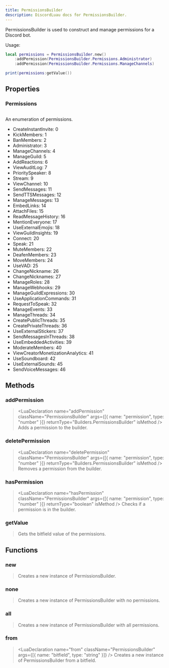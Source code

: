 ```yaml
---
title: PermissionsBuilder
description: DiscordLuau docs for PermissionsBuilder.
---
```


[//]: # "This file was automatically compiled through the Generator luau code under this repository"
[//]: # "if you want to edit the documentation of discord-luau, please write changes"
[//]: # "to the discord-luau repository itself, we extract the comments from discord-luau and translate"
[//]: # "them into markdown files that Nextra can interpret!"
[//]: # "----- DOCUMENT IMPORTS ----- "


[//]: # "----- DOCUMENT DESCRIPTION ----- "

PermissionsBuilder is used to construct and manage permissions for a Discord bot.

Usage:

```lua
local permissions = PermissionsBuilder.new()
	:addPermission(PermissionsBuilder.Permissions.Administrator)
	:addPermission(PermissionsBuilder.Permissions.ManageChannels)

print(permissions:getValue())
```

[//]: # "----- DOCUMENT PROPERTIES ----- "

## Properties

### Permissions

## <LuaProperty name="PermissionsBuilder.Permissions" type="table" />

An enumeration of permissions.

- CreateInstantInvite: 0
- KickMembers: 1
- BanMembers: 2
- Administrator: 3
- ManageChannels: 4
- ManageGuild: 5
- AddReactions: 6
- ViewAuditLog: 7
- PrioritySpeaker: 8
- Stream: 9
- ViewChannel: 10
- SendMessages: 11
- SendTTSMessages: 12
- ManageMessages: 13
- EmbedLinks: 14
- AttachFiles: 15
- ReadMessageHistory: 16
- MentionEveryone: 17
- UseExternalEmojis: 18
- ViewGuildInsights: 19
- Connect: 20
- Speak: 21
- MuteMembers: 22
- DeafenMembers: 23
- MoveMembers: 24
- UseVAD: 25
- ChangeNickname: 26
- ChangeNicknames: 27
- ManageRoles: 28
- ManageWebhooks: 29
- ManageGuildExpressions: 30
- UseApplicationCommands: 31
- RequestToSpeak: 32
- ManageEvents: 33
- ManageThreads: 34
- CreatePublicThreads: 35
- CreatePrivateThreads: 36
- UseExternalStickers: 37
- SendMessagesInThreads: 38
- UseEmbeddedActivities: 39
- ModerateMembers: 40
- ViewCreatorMonetizationAnalytics: 41
- UseSoundboard: 42
- UseExternalSounds: 45
- SendVoiceMessages: 46

[//]: # "----- DOCUMENT METHODS ----- "

## Methods

### addPermission

> <LuaDeclaration
>   name="addPermission"
>   className="PermissionsBuilder"
>   args={[{ name: "permission", type: "number" }]}
>   returnType="Builders.PermissionsBuilder"
>   isMethod
> />
> Adds a permission to the builder.

### deletePermission

> <LuaDeclaration
>   name="deletePermission"
>   className="PermissionsBuilder"
>   args={[{ name: "permission", type: "number" }]}
>   returnType="Builders.PermissionsBuilder"
>   isMethod
> />
> Removes a permission from the builder.

### hasPermission

> <LuaDeclaration
>   name="hasPermission"
>   className="PermissionsBuilder"
>   args={[{ name: "permission", type: "number" }]}
>   returnType="boolean"
>   isMethod
> />
> Checks if a permission is in the builder.

### getValue

> <LuaDeclaration
>   name="getValue"
>   className="PermissionsBuilder"
>   args={[]}
>   returnType="string"
>   isMethod
> />
> Gets the bitfield value of the permissions.

[//]: # "----- DOCUMENT FUNCTIONS ----- "

## Functions

### new

> <LuaDeclaration name="new" className="PermissionsBuilder" args={[]} />
> Creates a new instance of PermissionsBuilder.

### none

> <LuaDeclaration name="none" className="PermissionsBuilder" args={[]} />
> Creates a new instance of PermissionsBuilder with no permissions.

### all

> <LuaDeclaration name="all" className="PermissionsBuilder" args={[]} />
> Creates a new instance of PermissionsBuilder with all permissions.

### from

> <LuaDeclaration
>   name="from"
>   className="PermissionsBuilder"
>   args={[{ name: "bitfield", type: "string" }]}
> />
> Creates a new instance of PermissionsBuilder from a bitfield.
